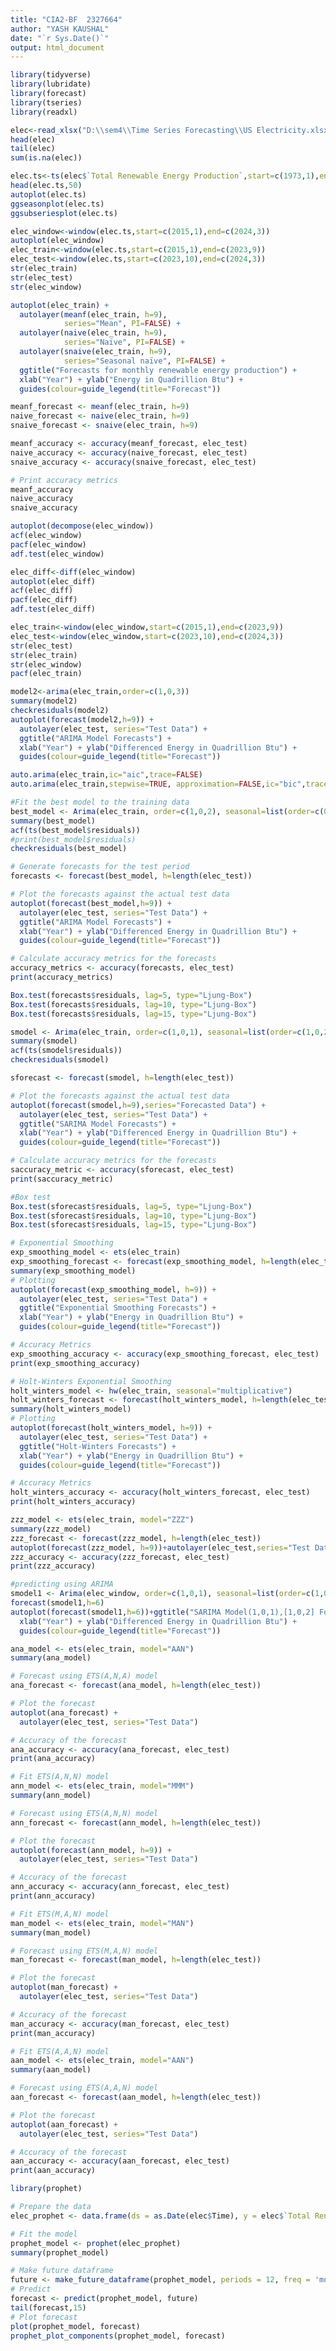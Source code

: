 ---
title: "CIA2-BF  2327664"
author: "YASH KAUSHAL"
date: "`r Sys.Date()`"
output: html_document
---

```{r}
library(tidyverse)
library(lubridate)
library(forecast)
library(tseries)
library(readxl)
```

```{r}
elec<-read_xlsx("D:\\sem4\\Time Series Forecasting\\US Electricity.xlsx")
head(elec)
tail(elec)
sum(is.na(elec))
```
```{r}
elec.ts<-ts(elec$`Total Renewable Energy Production`,start=c(1973,1),end=c(2024,03),frequency=12)
head(elec.ts,50)
autoplot(elec.ts)
ggseasonplot(elec.ts)
ggsubseriesplot(elec.ts)
```

```{r}
elec_window<-window(elec.ts,start=c(2015,1),end=c(2024,3))
autoplot(elec_window)
elec_train<-window(elec.ts,start=c(2015,1),end=c(2023,9))
elec_test<-window(elec.ts,start=c(2023,10),end=c(2024,3))
str(elec_train)
str(elec_test)
str(elec_window)
```

```{r}
autoplot(elec_train) +
  autolayer(meanf(elec_train, h=9),
            series="Mean", PI=FALSE) +
  autolayer(naive(elec_train, h=9),
            series="Naïve", PI=FALSE) +
  autolayer(snaive(elec_train, h=9),
            series="Seasonal naïve", PI=FALSE) +
  ggtitle("Forecasts for monthly renewable energy production") +
  xlab("Year") + ylab("Energy in Quadrillion Btu") +
  guides(colour=guide_legend(title="Forecast"))
```

```{r}
meanf_forecast <- meanf(elec_train, h=9)
naive_forecast <- naive(elec_train, h=9)
snaive_forecast <- snaive(elec_train, h=9)

meanf_accuracy <- accuracy(meanf_forecast, elec_test)
naive_accuracy <- accuracy(naive_forecast, elec_test)
snaive_accuracy <- accuracy(snaive_forecast, elec_test)

# Print accuracy metrics
meanf_accuracy
naive_accuracy
snaive_accuracy

```

```{r}
autoplot(decompose(elec_window))
acf(elec_window)
pacf(elec_window)
adf.test(elec_window)
```

```{r}
elec_diff<-diff(elec_window)
autoplot(elec_diff)
acf(elec_diff)
pacf(elec_diff)
adf.test(elec_diff)
```

```{r}
elec_train<-window(elec_window,start=c(2015,1),end=c(2023,9))
elec_test<-window(elec_window,start=c(2023,10),end=c(2024,3))
str(elec_test)
str(elec_train)
str(elec_window)
pacf(elec_train)
```
```{r}
model2<-arima(elec_train,order=c(1,0,3))
summary(model2)
checkresiduals(model2)
autoplot(forecast(model2,h=9)) +
  autolayer(elec_test, series="Test Data") +
  ggtitle("ARIMA Model Forecasts") +
  xlab("Year") + ylab("Differenced Energy in Quadrillion Btu") +
  guides(colour=guide_legend(title="Forecast"))
```

```{r}
auto.arima(elec_train,ic="aic",trace=FALSE)
auto.arima(elec_train,stepwise=TRUE, approximation=FALSE,ic="bic",trace=FALSE,seasonal = TRUE)
```

```{r}
#Fit the best model to the training data
best_model <- Arima(elec_train, order=c(1,0,2), seasonal=list(order=c(0,1,2), period=12))
summary(best_model)
acf(ts(best_model$residuals))
#print(best_model$residuals)
checkresiduals(best_model)
```

```{r}
# Generate forecasts for the test period
forecasts <- forecast(best_model, h=length(elec_test))

# Plot the forecasts against the actual test data
autoplot(forecast(best_model,h=9)) +
  autolayer(elec_test, series="Test Data") +
  ggtitle("ARIMA Model Forecasts") +
  xlab("Year") + ylab("Differenced Energy in Quadrillion Btu") +
  guides(colour=guide_legend(title="Forecast"))

# Calculate accuracy metrics for the forecasts
accuracy_metrics <- accuracy(forecasts, elec_test)
print(accuracy_metrics)
```

```{r}
Box.test(forecasts$residuals, lag=5, type="Ljung-Box")
Box.test(forecasts$residuals, lag=10, type="Ljung-Box")
Box.test(forecasts$residuals, lag=15, type="Ljung-Box")
```

```{r}
smodel <- Arima(elec_train, order=c(1,0,1), seasonal=list(order=c(1,0,2), period=12))
summary(smodel)
acf(ts(smodel$residuals))
checkresiduals(smodel)
```
```{r}
sforecast <- forecast(smodel, h=length(elec_test))

# Plot the forecasts against the actual test data
autoplot(forecast(smodel,h=9),series="Forecasted Data") +
  autolayer(elec_test, series="Test Data") +
  ggtitle("SARIMA Model Forecasts") +
  xlab("Year") + ylab("Differenced Energy in Quadrillion Btu") +
  guides(colour=guide_legend(title="Forecast"))

# Calculate accuracy metrics for the forecasts
saccuracy_metric <- accuracy(sforecast, elec_test)
print(saccuracy_metric)

```

```{r}
#Box test
Box.test(sforecast$residuals, lag=5, type="Ljung-Box")
Box.test(sforecast$residuals, lag=10, type="Ljung-Box")
Box.test(sforecast$residuals, lag=15, type="Ljung-Box")
```

```{r}
# Exponential Smoothing
exp_smoothing_model <- ets(elec_train)
exp_smoothing_forecast <- forecast(exp_smoothing_model, h=length(elec_test))
summary(exp_smoothing_model)
# Plotting
autoplot(forecast(exp_smoothing_model, h=9)) +
  autolayer(elec_test, series="Test Data") +
  ggtitle("Exponential Smoothing Forecasts") +
  xlab("Year") + ylab("Energy in Quadrillion Btu") +
  guides(colour=guide_legend(title="Forecast"))

# Accuracy Metrics
exp_smoothing_accuracy <- accuracy(exp_smoothing_forecast, elec_test)
print(exp_smoothing_accuracy)
```

```{r}
# Holt-Winters Exponential Smoothing
holt_winters_model <- hw(elec_train, seasonal="multiplicative")
holt_winters_forecast <- forecast(holt_winters_model, h=length(elec_test))
summary(holt_winters_model)
# Plotting
autoplot(forecast(holt_winters_model, h=9)) +
  autolayer(elec_test, series="Test Data") +
  ggtitle("Holt-Winters Forecasts") +
  xlab("Year") + ylab("Energy in Quadrillion Btu") +
  guides(colour=guide_legend(title="Forecast"))

# Accuracy Metrics
holt_winters_accuracy <- accuracy(holt_winters_forecast, elec_test)
print(holt_winters_accuracy)
```

```{r}
zzz_model <- ets(elec_train, model="ZZZ")
summary(zzz_model)
zzz_forecast <- forecast(zzz_model, h=length(elec_test))
autoplot(forecast(zzz_model, h=9))+autolayer(elec_test,series="Test Data")
zzz_accuracy <- accuracy(zzz_forecast, elec_test)
print(zzz_accuracy)
```

```{r}
#predicting using ARIMA
smodel1 <- Arima(elec_window, order=c(1,0,1), seasonal=list(order=c(1,0,2), period=12))
forecast(smodel1,h=6)
autoplot(forecast(smodel1,h=6))+ggtitle("SARIMA Model(1,0,1),[1,0,2] Forecasts") +
  xlab("Year") + ylab("Differenced Energy in Quadrillion Btu") +
  guides(colour=guide_legend(title="Forecast"))
```

```{r}
ana_model <- ets(elec_train, model="AAN")
summary(ana_model)

# Forecast using ETS(A,N,A) model
ana_forecast <- forecast(ana_model, h=length(elec_test))

# Plot the forecast
autoplot(ana_forecast) + 
  autolayer(elec_test, series="Test Data")

# Accuracy of the forecast
ana_accuracy <- accuracy(ana_forecast, elec_test)
print(ana_accuracy)
```

```{r}
# Fit ETS(A,N,N) model
ann_model <- ets(elec_train, model="MMM")
summary(ann_model)

# Forecast using ETS(A,N,N) model
ann_forecast <- forecast(ann_model, h=length(elec_test))

# Plot the forecast
autoplot(forecast(ann_model, h=9)) + 
  autolayer(elec_test, series="Test Data")

# Accuracy of the forecast
ann_accuracy <- accuracy(ann_forecast, elec_test)
print(ann_accuracy)
```

```{r}
# Fit ETS(M,A,N) model
man_model <- ets(elec_train, model="MAN")
summary(man_model)

# Forecast using ETS(M,A,N) model
man_forecast <- forecast(man_model, h=length(elec_test))

# Plot the forecast
autoplot(man_forecast) + 
  autolayer(elec_test, series="Test Data")

# Accuracy of the forecast
man_accuracy <- accuracy(man_forecast, elec_test)
print(man_accuracy)
```

```{r}
# Fit ETS(A,A,N) model
aan_model <- ets(elec_train, model="AAN")
summary(aan_model)

# Forecast using ETS(A,A,N) model
aan_forecast <- forecast(aan_model, h=length(elec_test))

# Plot the forecast
autoplot(aan_forecast) + 
  autolayer(elec_test, series="Test Data")

# Accuracy of the forecast
aan_accuracy <- accuracy(aan_forecast, elec_test)
print(aan_accuracy)

```

```{r}

library(prophet)

# Prepare the data
elec_prophet <- data.frame(ds = as.Date(elec$Time), y = elec$`Total Renewable Energy Production`)

# Fit the model
prophet_model <- prophet(elec_prophet)
summary(prophet_model)

# Make future dataframe
future <- make_future_dataframe(prophet_model, periods = 12, freq = 'month')
# Predict
forecast <- predict(prophet_model, future)
tail(forecast,15)
# Plot forecast
plot(prophet_model, forecast)
prophet_plot_components(prophet_model, forecast)

```